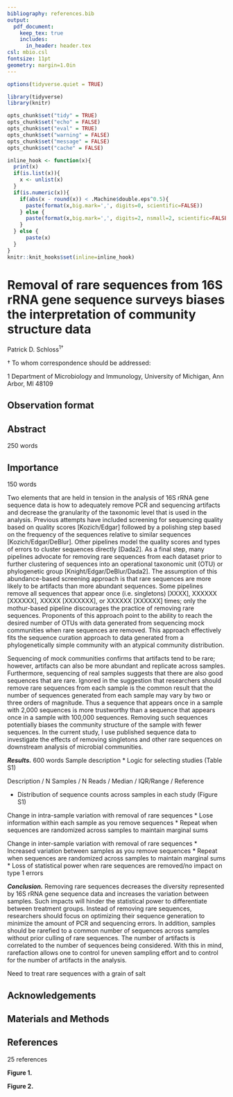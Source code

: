 ```yaml
---
bibliography: references.bib
output:
  pdf_document:
    keep_tex: true
    includes:
      in_header: header.tex
csl: mbio.csl
fontsize: 11pt
geometry: margin=1.0in
---
```


```r
options(tidyverse.quiet = TRUE)

library(tidyverse)
library(knitr)

opts_chunk$set("tidy" = TRUE)
opts_chunk$set("echo" = FALSE)
opts_chunk$set("eval" = TRUE)
opts_chunk$set("warning" = FALSE)
opts_chunk$set("message" = FALSE)
opts_chunk$set("cache" = FALSE)

inline_hook <- function(x){
  print(x)
  if(is.list(x)){
    x <- unlist(x)
  }
  if(is.numeric(x)){
    if(abs(x - round(x)) < .Machine$double.eps^0.5){
      paste(format(x,big.mark=',', digits=0, scientific=FALSE))
    } else {
      paste(format(x,big.mark=',', digits=2, nsmall=2, scientific=FALSE))
    }
  } else {
      paste(x)
  }
}
knitr::knit_hooks$set(inline=inline_hook)
```


\vspace*{10mm}

# Removal of rare sequences from 16S rRNA gene sequence surveys biases the interpretation of community structure data

\vspace{35mm}

Patrick D. Schloss${^1}$${^\dagger}$

\vspace{40mm}

$\dagger$ To whom correspondence should be addressed: \href{mailto:pschloss@umich.edu}{pschloss@umich.edu}

$1$ Department of Microbiology and Immunology, University of Michigan, Ann Arbor, MI 48109

\vspace{35mm}

## Observation format

\newpage
\linenumbers

## Abstract
250 words

\newpage

## Importance
150 words

\newpage

Two elements that are held in tension in the analysis of 16S rRNA gene sequence data is how to adequately remove PCR and sequencing artifacts and decrease the granularity of the taxonomic level that is used in the analysis. Previous attempts have included screening for sequencing quality based on quality scores [Kozich/Edgar] followed by a polishing step based on the frequency of the sequences relative to similar sequences [Kozich/Edgar/DeBlur]. Other pipelines model the quality scores and types of errors to cluster sequences directly [Dada2]. As a final step, many pipelines advocate for removing rare sequences from each dataset prior to further clustering of sequences into an operational taxonomic unit (OTU) or phylogenetic group [Knight/Edgar/DeBlur/Dada2]. The assumption of this abundance-based screening approach is that rare sequences are more likely to be artifacts than more abundant sequences. Some pipelines remove all sequences that appear once (i.e. singletons) [XXXX], XXXXXX [XXXXXX], XXXXX [XXXXXXX], or XXXXXX [XXXXXX] times; only the mothur-based pipeline discourages the practice of removing rare sequences. Proponents of this approach point to the ability to reach the desired number of OTUs with data generated from sequencing mock communities when rare sequences are removed. This approach effectively fits the sequence curation approach to data generated from a phylogenetically simple community with an atypical community distribution.

Sequencing of mock communities confirms that artifacts tend to be rare; however, artifacts can also be more abundant and replicate across samples. Furthermore, sequencing of real samples suggests that there are also good sequences that are rare. Ignored in the suggestion that researchers should remove rare sequences from each sample is the common result that the number of sequences generated from each sample may vary by two or three orders of magnitude. Thus a sequence that appears once in a sample with 2,000 sequences is more trustworthy than a sequence that appears once in a sample with 100,000 sequences. Removing such sequences potentially biases the community structure of the sample with fewer sequences. In the current study, I use published sequence data to investigate the effects of removing singletons and other rare sequences on downstream analysis of microbial communities.


***Results.*** 600 words
Sample description
* Logic for selecting studies (Table S1)

Description / N Samples / N Reads / Median / IQR/Range / Reference

* Distribution of sequence counts across samples in each study (Figure S1)




Change in intra-sample variation with removal of rare sequences
* Lose information within each sample as you remove sequences
* Repeat when sequences are randomized across samples to maintain marginal sums

Change in inter-sample variation with removal of rare sequences
* Increased variation between samples as you remove sequences
* Repeat when sequences are randomized across samples to maintain marginal sums
* Loss of statistical power when rare sequences are removed/no impact on type 1 errors



***Conclusion.*** Removing rare sequences decreases the diversity represented by 16S rRNA gene sequence data and increases the variation between samples. Such impacts will hinder the statistical power to differentiate between treatment groups. Instead of removing rare sequences, researchers should focus on optimizing their sequence generation to minimize the amount of PCR and sequencing errors. In addition, samples should be rarefied to a common number of sequences across samples without prior culling of rare sequences. The number of artifacts is correlated to the number of sequences being considered. With this in mind, rarefaction allows one to control for uneven sampling effort and to control for the number of artifacts in the analysis.

Need to treat rare sequences with a grain of salt


\newpage

## Acknowledgements


\newpage

## Materials and Methods



\newpage

## References
25 references

<div id="refs"></div>

\newpage

<!--- \includegraphics{figure_1.png} -->

**Figure 1.**

\newpage

<!--- \includegraphics{figure_2.png} -->

**Figure 2.**
